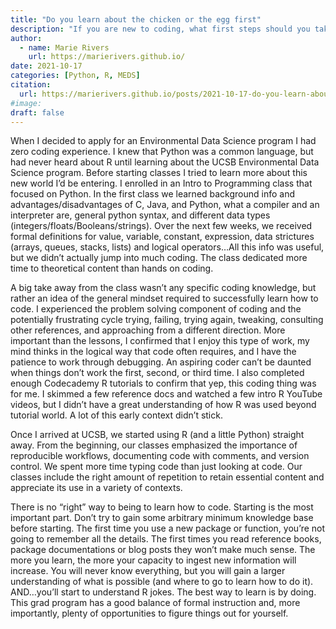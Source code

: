 ```yaml
---
title: "Do you learn about the chicken or the egg first"
description: "If you are new to coding, what first steps should you take?"
author:
  - name: Marie Rivers
    url: https://marierivers.github.io/
date: 2021-10-17
categories: [Python, R, MEDS]
citation: 
  url: https://marierivers.github.io/posts/2021-10-17-do-you-learn-about-the-chicken-or-the-egg-first/ 
#image: 
draft: false
---
```


When I decided to apply for an Environmental Data Science program I had zero coding experience. I knew that Python was a common language, but had never heard about R until learning about the UCSB Environmental Data Science program. Before starting classes I tried to learn more about this new world I’d be entering. I enrolled in an Intro to Programming class that focused on Python. In the first class we learned background info and advantages/disadvantages of C, Java, and Python, what a compiler and an interpreter are, general python syntax, and different data types (integers/floats/Booleans/strings). Over the next few weeks, we received formal definitions for value, variable, constant, expression, data strictures (arrays, queues, stacks, lists) and logical operators…All this info was useful, but we didn’t actually jump into much coding. The class dedicated more time to theoretical content than hands on coding.

A big take away from the class wasn’t any specific coding knowledge, but rather an idea of the general mindset required to successfully learn how to code. I experienced the problem solving component of coding and the potentially frustrating cycle trying, failing, trying again, tweaking, consulting other references, and approaching from a different direction. More important than the lessons, I confirmed that I enjoy this type of work, my mind thinks in the logical way that code often requires, and I have the patience to work through debugging. An aspiring coder can’t be daunted when things don’t work the first, second, or third time. I also completed enough Codecademy R tutorials to confirm that yep, this coding thing was for me. I skimmed a few reference docs and watched a few intro R YouTube videos, but I didn’t have a great understanding of how R was used beyond tutorial world. A lot of this early context didn’t stick.

Once I arrived at UCSB, we started using R (and a little Python) straight away. From the beginning, our classes emphasized the importance of reproducible workflows, documenting code with comments, and version control. We spent more time typing code than just looking at code. Our classes include the right amount of repetition to retain essential content and appreciate its use in a variety of contexts.

There is no “right” way to being to learn how to code. Starting is the most important part. Don’t try to gain some arbitrary minimum knowledge base before starting.  The first time you use a new package or function, you’re not going to remember all the details. The first times you read reference books, package documentations or blog posts they won’t make much sense. The more you learn, the more your capacity to ingest new information will increase. You will never know everything, but you will gain a larger understanding of what is possible (and where to go to learn how to do it). AND…you’ll start to understand R jokes. The best way to learn is by doing. This grad program has a good balance of formal instruction and, more importantly,  plenty of opportunities to figure things out for yourself. 
